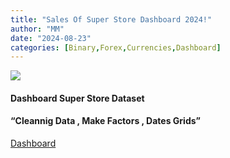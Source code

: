 ```yaml
---
title: "Sales Of Super Store Dashboard 2024!"
author: "MM"
date: "2024-08-23"
categories: [Binary,Forex,Currencies,Dashboard]
---
```


![](ss.jpg)

#### Dashboard Super Store Dataset

#### "Cleannig Data , Make Factors , Dates Grids "

[Dashboard](https://afaaqitc.github.io/super_store/){target="\"_blank"}
